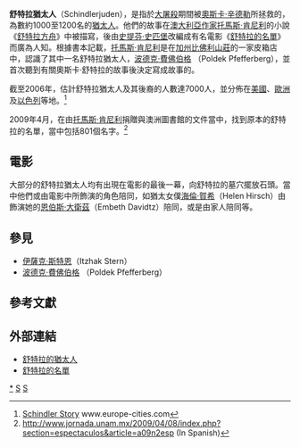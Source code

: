 {{noteTA
|T=zh-hans:辛德勒犹太人; zh-tw:辛德勒猶太人; zh-hk:舒特拉猶太人;
|1=zh-hans:辛德勒;zh-hk:舒特拉;zh-tw:辛德勒;
}}
{{The Holocaust sidebar}}

'''舒特拉猶太人'''（Schindlerjuden），是指於[[大屠殺|大屠殺]]期間被[[奧斯卡·辛德勒|奧斯卡·辛德勒]]所拯救的，為數約1000至1200名的[[猶太人|猶太人]]。他們的故事在[[澳大利亞|澳大利亞]][[作家|作家]][[托馬斯·肯尼利|托馬斯·肯尼利]]的小說《[[舒特拉方舟|舒特拉方舟]]》中被描寫，後由[[史提芬·史匹堡|史提芬·史匹堡]]改編成有名電影《[[舒特拉的名單|舒特拉的名單]]》而廣為人知。根據書本記載，[[托馬斯·肯尼利|托馬斯·肯尼利]]是在[[加州|加州]][[比佛利山莊|比佛利山莊]]的一家皮箱店中，認識了其中一名舒特拉猶太人，[[波德克·費佛伯格|波德克·費佛伯格]] （Poldek Pfefferberg），並首次聽到有關奧斯卡·舒特拉的故事後決定寫成故事的。

截至2006年，估計舒特拉猶太人及其後裔的人數達7000人，並分佈在[[美國|美國]]、[[歐洲|歐洲]]及[[以色列|以色列]]等地。<ref>[http://www.europe-cities.com/krakow/schindler-story.aspx Schindler Story] {{webarchive|url=https://web.archive.org/web/20080719200236/http://www.europe-cities.com/krakow/schindler-story.aspx |date=2008-07-19 }} www.europe-cities.com </ref>

2009年4月，在由[[托馬斯·肯尼利|托馬斯·肯尼利]]捐贈與澳洲圖書館的文件當中，找到原本的舒特拉的名單，當中包括801個名字。<ref>http://www.jornada.unam.mx/2009/04/08/index.php?section=espectaculos&article=a09n2esp {{Wayback|url=http://www.jornada.unam.mx/2009/04/08/index.php?section=espectaculos&article=a09n2esp |date=20180507003411 }} (In Spanish)</ref>

==電影==
大部分的舒特拉猶太人均有出現在電影的最後一幕，向舒特拉的墓穴擺放石頭。當中他們或由電影中所飾演的角色陪同，如猶太女僕[[海倫·賀希|海倫·賀希]]（Helen Hirsch）由飾演她的[[恩伯斯·大衛茲|恩伯斯·大衛茲]]（Embeth Davidtz）陪同，或是由家人陪同等。

==參見==
*[[伊薩克·斯特恩|伊薩克·斯特恩]]（Itzhak Stern）
*[[波德克·費佛伯格|波德克·費佛伯格]] （Poldek Pfefferberg）

==參考文獻==
<references />

==外部連結==
*[http://www.schindlerjews.com/ 舒特拉的猶太人]
*[http://www.schindlerslist.com/media/schndlersList.pdf 舒特拉的名單]

[[Category:波蘭猶太人|*]]
[[Category:波蘭歷史|S]]
[[Category:猶太歷史|S]]